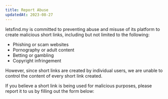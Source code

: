```yaml
---
title: Report Abuse
updatedAt: 2023-08-27
---
```


letsfind.my is committed to preventing abuse and misuse of its platform to create malicious short links, including but not limited to the following:

- Phishing or scam websites
- Pornography or adult content
- Betting or gambling
- Copyright infringement

However, since short links are created by individual users, we are unable to control the content of every short link created.

If you believe a short link is being used for malicious purposes, please report it to us by filling out the form below:

<iframe
  data-tally-src="https://tally.so/embed/mJpe4J?alignLeft=1&hideTitle=1&transparentBackground=1&dynamicHeight=1"
  loading="lazy"
  width="100%"
  height="1552"
  frameborder="0"
  marginheight="0"
  marginwidth="0"
  title="Report Abuse of Dub Links"
/>
